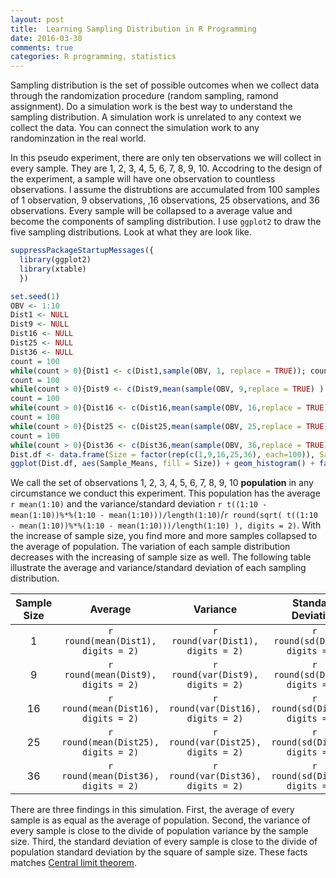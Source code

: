 ```yaml
---
layout: post
title:  Learning Sampling Distribution in R Programming
date: 2016-03-30
comments: true
categories: R programming, statistics
---
```


Sampling distribution is the set of possible outcomes when we collect data through the randomization procedure (random sampling, ramond assignment). Do a simulation work is the best way to understand the sampling distribution. A simulation work is unrelated to any context we collect the data. You can connect the simulation work to any randominzation in the real world.  
  
In this pseudo experiment, there are only ten observations we will collect in every sample. They are 1, 2, 3, 4, 5, 6, 7, 8, 9, 10. Accodring to the design of the experiment, a sample will have one observation to countless observations. I assume the distrubtions are accumulated from 100 samples of 1 observation, 9 observations, ,16 observations, 25 observations, and 36 observations. Every sample will be collapsed to a average value and become the components of sampling distribution. I use `ggplot2` to draw the five sampling distributions. Look at what they are look like.  



```r
suppressPackageStartupMessages({
  library(ggplot2)
  library(xtable)
  })

set.seed(1)
OBV <- 1:10
Dist1 <- NULL
Dist9 <- NULL
Dist16 <- NULL
Dist25 <- NULL
Dist36 <- NULL
count = 100
while(count > 0){Dist1 <- c(Dist1,sample(OBV, 1, replace = TRUE)); count <- count - 1}
count = 100
while(count > 0){Dist9 <- c(Dist9,mean(sample(OBV, 9,replace = TRUE) ) ); count <- count - 1}
count = 100
while(count > 0){Dist16 <- c(Dist16,mean(sample(OBV, 16,replace = TRUE) ) ); count <- count - 1}
count = 100
while(count > 0){Dist25 <- c(Dist25,mean(sample(OBV, 25,replace = TRUE) ) ); count <- count - 1}
count = 100
while(count > 0){Dist36 <- c(Dist36,mean(sample(OBV, 36,replace = TRUE) ) ); count <- count - 1}
Dist.df <- data.frame(Size = factor(rep(c(1,9,16,25,36), each=100)), Sample_Means = c(Dist1, Dist9, Dist16, Dist25, Dist36) )
ggplot(Dist.df, aes(Sample_Means, fill = Size)) + geom_histogram() + facet_grid(. ~ Size)
```

We call the set of observations 1, 2, 3, 4, 5, 6, 7, 8, 9, 10 **population** in any circumstance we conduct this experiment. This population has the average `r mean(1:10)` and the variance/standard deviation `r t((1:10 - mean(1:10))%*%(1:10 - mean(1:10)))/length(1:10)`/`r round(sqrt( t((1:10 - mean(1:10))%*%(1:10 - mean(1:10)))/length(1:10) ), digits = 2)`. With the increase of sample size, you find more and more samples collapsed to the average of population. The variation of each sample distribution decreases with the increasing of sample size as well. The following table illustrate the average and variance/standard deviation of each sampling distribution.  

| Sample Size | Average | Variance | Standard Deviation|
|:---:|:---:|:---:|:---:|
| 1 |`r round(mean(Dist1), digits = 2)`| `r round(var(Dist1), digits = 2)` | `r round(sd(Dist1), digits = 2)`|
| 9 |`r round(mean(Dist9), digits = 2)`| `r round(var(Dist9), digits = 2)` | `r round(sd(Dist9), digits = 2)`|
| 16 |`r round(mean(Dist16), digits = 2)`| `r round(var(Dist16), digits = 2)` | `r round(sd(Dist16), digits = 2)`|
| 25 |`r round(mean(Dist25), digits = 2)`| `r round(var(Dist25), digits = 2)` | `r round(sd(Dist25), digits = 2)`|
| 36 |`r round(mean(Dist36), digits = 2)`| `r round(var(Dist36), digits = 2)` | `r round(sd(Dist36), digits = 2)`|

There are three findings in this simulation. First, the average of every sample is as equal as the average of population. Second, the variance of every sample is close to the divide of population variance by the sample size. Third, the standard deviation of every sample is close to the divide of population standard deviation by the square of sample size. These facts matches [Central limit theorem](https://en.wikipedia.org/wiki/Central_limit_theorem).
